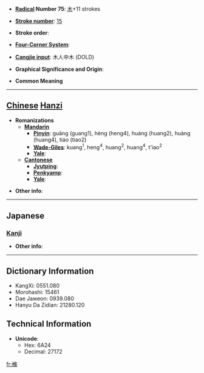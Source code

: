 * '''[[Wiktionary:Chinese radical index| Radical]] Number 75''': [[Wiktionary:Chinese radical index 木|木]]+11 strokes

* '''[[Wiktionary:Chinese total strokes index|Stroke number]]''': [[Wiktionary:Chinese total strokes index 15|15]]

* '''Stroke order''': 

* '''[[Wiktionary:Chinese four corner index|Four-Corner System]]''': 

* '''[[Wiktionary:Chinese Cangjie index|Cangjie input]]''': 木人中木 (DOLD)

* '''Graphical Significance and Origin''': 

* '''Common Meaning'''

----

== [[Chinese]] [[Hanzi]] ==

* '''Romanizations'''
** '''[[Mandarin]]'''
*** '''[[Pinyin]]''': guāng (guang1), hèng (heng4), huáng (huang2), huàng (huang4), tiáo (tiao2)
*** '''[[Wade-Giles]]''': kuang<sup>1</sup>, heng<sup>4</sup>, huang<sup>2</sup>, huang<sup>4</sup>, t'iao<sup>2</sup>
*** '''[[Yale]]''': 
** '''[[Cantonese]]'''
*** '''[[Jyutping]]''':
*** '''[[Penkyamp]]''': 
*** '''[[Yale]]''': 

* '''Other info''': 

----

==Japanese==
===[[Kanji]]===
{{kanji|on readings=[[じょう]] (jō)
|kun readings=[[ゆず]] (yuzu), [[こえだ]] (koeda)
}}

* '''Other info''':  

----

== Dictionary Information ==

* KangXi: 0551.080
* Morohashi: 15461
* Dae Jaweon: 0939.080
* Hanyu Da Zidian: 21280.120

== Technical Information ==

* '''Unicode''':
** Hex: 6A24
** Decimal: 27172

[[fr:樤]]